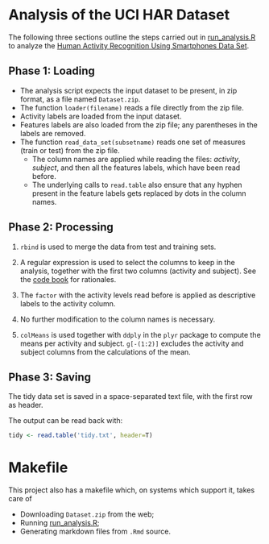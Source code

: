 Analysis of the UCI HAR Dataset
===============================

The following three sections outline the steps carried out in [run_analysis.R](run_analysis.R) to analyze the [Human Activity Recognition Using Smartphones Data Set](http://archive.ics.uci.edu/ml/datasets/Human+Activity+Recognition+Using+Smartphones).

Phase 1: Loading
----------------

* The analysis script expects the input dataset to be present, in zip format, as a file named `Dataset.zip`.
* The function `loader(filename)` reads a file directly from the zip file.
* Activity labels are loaded from the input dataset.
* Features labels are also loaded from the zip file; any parentheses in the labels are removed.
* The function `read_data_set(subsetname)` reads one set of measures (train or test) from the zip file.
    * The column names are applied while reading the files: *activity*, *subject*, and then all the features labels, which have been read before.
    * The underlying calls to `read.table` also ensure that any hyphen present in the feature labels gets replaced by dots in the column names.

Phase 2: Processing
-------------------

1. `rbind` is used to merge the data from test and training sets.

2. A regular expression is used to select the columns to keep in the analysis, together with the first two columns (activity and subject). See the [code book](CodeBook.md) for rationales.

3. The `factor` with the activity levels read before is applied as descriptive labels to the activity column.

4. No further modification to the column names is necessary.

5. `colMeans` is used together with `ddply` in the `plyr` package to compute the means per activity and subject.  `g[-(1:2)]` excludes the activity and subject columns from the calculations of the mean.

Phase 3: Saving
---------------

The tidy data set is saved in a space-separated text file, with the first row as header.

The output can be read back with:

```r
tidy <- read.table('tidy.txt', header=T)
```

Makefile
========

This project also has a makefile which, on systems which support it, takes care of

* Downloading `Dataset.zip` from the web;
* Running [run_analysis.R](run_analysis.R);
* Generating markdown files from `.Rmd` source.
